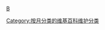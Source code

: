 {{Parent monthly clean up category}}
[[Category‎:维基百科条目清理|B]]
[[Category:按月分类的维基百科维护分类|Category:按月分类的维基百科维护分类]]